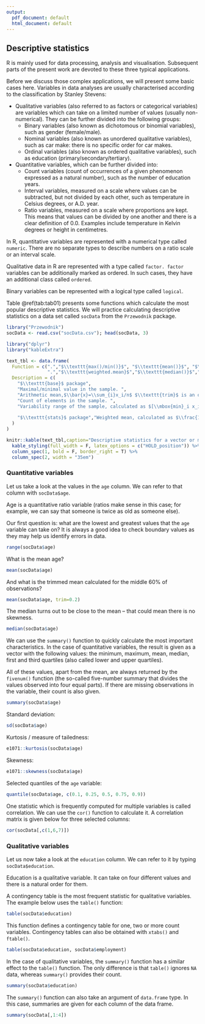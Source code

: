```yaml
---
output:
  pdf_document: default
  html_document: default
---
```

## Descriptive statistics {#part_23}

R is mainly used for data processing, analysis and visualisation. Subsequent parts of the present work are devoted to these three typical applications.

Before we discuss those complex applications, we will present some basic cases here.
Variables in data analyses are usually characterised according to the classification by Stanley Stevens:

* Qualitative variables (also referred to as factors or categorical variables) are variables which can take on a limited number of values (usually non-numerical). They can be further divided into the following groups:
    + Binary variables (also known as dichotomous or binomial variables), such as gender (female/male).
    + Nominal variables (also known as unordered qualitative variables), such as car make: there is no specific order for car makes.
    + Ordinal variables (also known as ordered qualitative variables), such as education (primary/secondary/tertiary).

* Quantitative variables, which can be further divided into:
    + Count variables (count of occurrences of a given phenomenon expressed as a natural number), such as the number of education years.
    + Interval variables, measured on a scale where values can be subtracted, but not divided by each other, such as temperature in Celsius degrees, or A.D. year.
    + Ratio variables, measured on a scale where proportions are kept. This means that values can be divided by one another and there is a clear definition of 0.0. Examples include temperature in Kelvin degrees or height in centimetres.

In R, quantitative variables are represented with a numerical type called `numeric`. There are no separate types to describe numbers on a ratio scale or an interval scale.

Qualitative data in R are represented with a type called `factor. factor` variables can be additionally marked as ordered. In such cases, they have an additional class called `ordered`.

Binary variables can be represented with a logical type called `logical`. 

Table \@ref(tab:tab01) presents some functions which calculate the most popular descriptive statistics. We will practice calculating descriptive statistics on a data set called `socData` from the `Przewodnik` package.
```r
library("Przewodnik")
socData <- read.csv("socData.csv"); head(socData, 3)
```

```r
library("dplyr")
library("kableExtra")
```
```r
text_tbl <- data.frame(
  Function = c(".","$\\texttt{max()/min()}$", "$\\texttt{mean()}$", "$\\texttt{length()}$", "$\\texttt{range()}$",
               ".","$\\texttt{weighted.mean}$","$\\texttt{median()}$","$\\texttt{quantile()}$","$\\texttt{IQR()}$","$\\texttt{var()}$","$\\texttt{sd()}$","$\\texttt{cor()}$, $\\texttt{cov()}$","$\\texttt{mad()}$",".","$\\texttt{kurtosis()}$","$\\texttt{skewness()}$","$\\texttt{geometric.mean()}$","$\\texttt{harmonic.mean()}$","$\\texttt{moda()}$"),
  Description = c(
    "$\\texttt{base}$ package",
    "Maximal/minimal value in the sample. ",
    "Arithmetic mean,$\\bar{x}=\\sum_{i}x_i/n$ $\\texttt{trim}$ is an optional argument. When it is different than 0, a trimmed mean is calculated. A trimmed mean is calculated just like the arithmetic mean after removing $200\\% * \\texttt{trim}$ of edge observations. ", 
    "Count of elements in the sample. ",
    "Variability range of the sample, calculated as $[\\mbox{min}_i x_i,\\mbox{max}_i x_i]$. ",
    
    "$\\texttt{stats}$ package","Weighted mean, calculated as $\\frac{1}{n}\\sum_i w_i x_i$. The weight vector $w_i$ is the second argument. ","Median (middle value).","Q-quantile. The second argument of $\\texttt{quantile()}$ is the vector of quantiles to find. This function implements 9 different algorithms to find quantiles, see the description of $\\texttt{type}$ argument for more information. ","Interquartile range, i.e. the difference between the upper and lower quartile, $IQR=q_{0.75}-q_{0.25}$. ","Variation in the sample. The unbiased estimator of variance is calculated as $S^2=\\frac{1}{n-1}\\sum_i (x-\\bar{x})^2$. For two vectors, the covariance of these two vectors will be calculated. For a matrix, the covariance matrix for its columns will be calculated instead. ","Standard deviation, calculated as $\\sqrt{S^2}$, where $S^2$ is the estimator of variance. ","Correlation and covariance matrix. The arguments may be a pair of vectors, or a matrix.","Median absolute deviation, calculated as $1.4826*median(|x_i-median(x_i)|)$. ","other packages","Kurtosis, measure of concentration, $\\frac{n\\sum_i(x_i-\\bar{x})^4}{(\\sum_i(x_i-\\bar{x})^2)^2}-3$. The normal distribution has a kurtosis of 0. This function comes from the $\\texttt{e1071}$ package.","Skewness, measure of asymmetry, $\\frac{\\sqrt{n}\\sum_i(x_i-\\bar{x})^3}{(\\sum_i(x_i-\\bar{x})^2)^{3/2}}$. The symmetric distribution has a skewness of 0. This function comes from the $\\texttt{e1071}$ package. ","Geometric mean, calculated as $(\\prod_ix_i)^{1/n}$. This function comes from the $\\texttt{psych}$ package. ","Harmonic mean, calculated as $n/\\sum_ix_i^{-1}$. This function comes from the $\\texttt{psych}$ package.","Mode, i.e. the most frequent value. This function comes from the $\\texttt{dprep}$ package. In Linux, we can also use the $\\texttt{mod()}$ function from $\\texttt{RVAideMemoire}$."
  )
)

knitr::kable(text_tbl,caption="Descriptive statistics for a vector or matrix",escape = F) %>%
  kable_styling(full_width = F, latex_options = c("HOLD_position")) %>%
  column_spec(1, bold = F, border_right = T) %>%
  column_spec(2, width = "35em")
```

### Quantitative variables {#part_231}

Let us take a look at the values in the `age` column. We can refer to that column with `socData$age`.

Age is a quantitative ratio variable (ratios make sense in this case; for example, we can say that someone is twice as old as someone else).

Our first question is: what are the lowest and greatest values that the `age` variable can take on? It is always a good idea to check boundary values as they may help us identify errors in data.
```r
range(socData$age)
```

What is the mean age?
```r
mean(socData$age)
```

And what is the trimmed mean calculated for the middle 60% of observations?
```r
mean(socData$age, trim=0.2)
```

The median turns out to be close to the mean – that could mean there is no skewness.
```r
median(socData$age)
```

We can use the `summary()` function to quickly calculate the most important characteristics. In the case of quantitative variables, the result is given as a vector with the following values: the minimum, maximum, mean, median, first and third quartiles (also called lower and upper quartiles).

All of these values, apart from the mean, are always returned by the `fivenum()` function (the so-called five-number summary that divides the values observed into four equal parts). If there are missing observations in the variable, their count is also given.
```r
summary(socData$age)
```

Standard deviation:
```r
sd(socData$age)
```

Kurtosis / measure of tailedness:
```r
e1071::kurtosis(socData$age)
```

Skewness:
```r
e1071::skewness(socData$age)
```

Selected quantiles of the `age` variable:
```r
quantile(socData$age, c(0.1, 0.25, 0.5, 0.75, 0.9))
```

One statistic which is frequently computed for multiple variables is called correlation. We can use the `cor()` function to calculate it. A correlation matrix is given below for three selected columns:
```r
cor(socData[,c(1,6,7)])
```

### Qualitative variables {#part_232}

Let us now take a look at the `education` column. We can refer to it by typing `socData$education`.

Education is a qualitative variable. It can take on four different values and there is a natural order for them.

A contingency table is the most frequent statistic for qualitative variables. The example below uses the `table()` function:
```r
table(socData$education)
```

This function defines a contingency table for one, two or more count variables. Contingency tables can also be obtained with `xtabs()` and `ftable()`.
```r
table(socData$education, socData$employment)
```

In the case of qualitative variables, the `summary()` function has a similar effect to the `table()` function. The only difference is that `table()` ignores `NA` data, whereas `summary()` provides their count.



```r
summary(socData$education)
```

The `summary()` function can also take an argument of `data.frame` type. In this case, summaries are given for each column of the data frame.
```r
summary(socData[,1:4])
```
